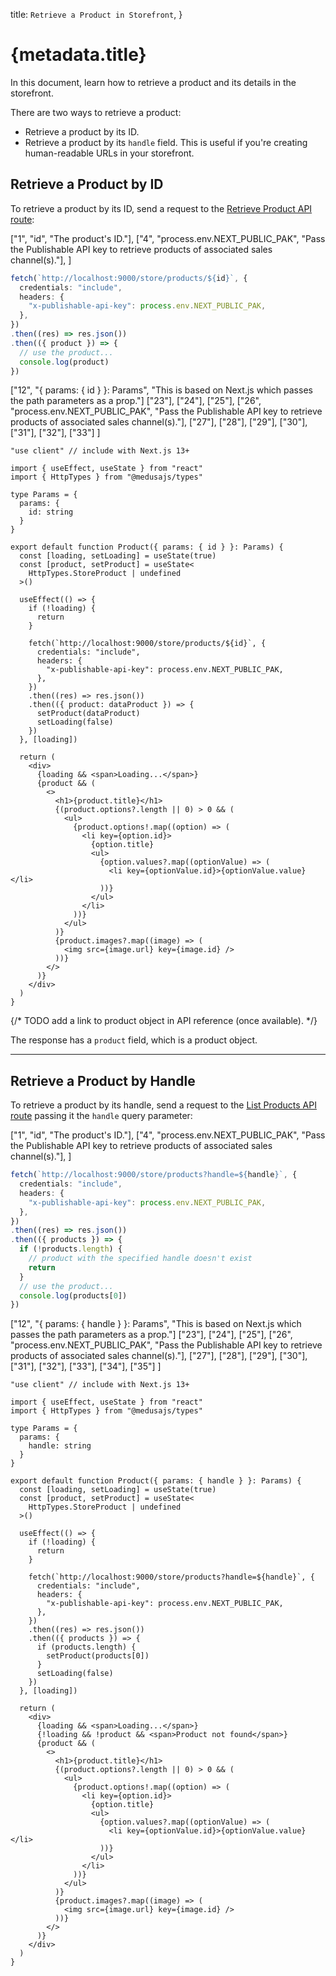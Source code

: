 
  title: `Retrieve a Product in Storefront`,
}

# {metadata.title}

In this document, learn how to retrieve a product and its details in the storefront.

There are two ways to retrieve a product:

- Retrieve a product by its ID.
- Retrieve a product by its `handle` field. This is useful if you're creating human-readable URLs in your storefront.

## Retrieve a Product by ID

To retrieve a product by its ID, send a request to the [Retrieve Product API route](!api!/store#products_getproductsid):

<CodeTabs group="store-request">
  <CodeTab label="Fetch API" value="fetch">

  ["1", "id", "The product's ID."],
  ["4", "process.env.NEXT_PUBLIC_PAK", "Pass the Publishable API key to retrieve products of associated sales channel(s)."], 
]

  ```ts highlights={fetchHighlights}
  fetch(`http://localhost:9000/store/products/${id}`, {
    credentials: "include",
    headers: {
      "x-publishable-api-key": process.env.NEXT_PUBLIC_PAK,
    },
  })
  .then((res) => res.json())
  .then(({ product }) => {
    // use the product...
    console.log(product)
  })
  ```

  </CodeTab>
  <CodeTab label="React" value="react">

  ["12", "{ params: { id } }: Params", "This is based on Next.js which passes the path parameters as a prop."]
  ["23"], ["24"], ["25"], 
  ["26", "process.env.NEXT_PUBLIC_PAK", "Pass the Publishable API key to retrieve products of associated sales channel(s)."], 
  ["27"], ["28"], ["29"], ["30"], ["31"], ["32"], ["33"]
]

  ```tsx highlights={highlights}
  "use client" // include with Next.js 13+

  import { useEffect, useState } from "react"
  import { HttpTypes } from "@medusajs/types"

  type Params = {
    params: {
      id: string
    }
  }

  export default function Product({ params: { id } }: Params) {
    const [loading, setLoading] = useState(true)
    const [product, setProduct] = useState<
      HttpTypes.StoreProduct | undefined
    >()

    useEffect(() => {
      if (!loading) {
        return 
      }

      fetch(`http://localhost:9000/store/products/${id}`, {
        credentials: "include",
        headers: {
          "x-publishable-api-key": process.env.NEXT_PUBLIC_PAK,
        },
      })
      .then((res) => res.json())
      .then(({ product: dataProduct }) => {
        setProduct(dataProduct)
        setLoading(false)
      })
    }, [loading])

    return (
      <div>
        {loading && <span>Loading...</span>}
        {product && (
          <>
            <h1>{product.title}</h1>
            {(product.options?.length || 0) > 0 && (
              <ul>
                {product.options!.map((option) => (
                  <li key={option.id}>
                    {option.title}
                    <ul>
                      {option.values?.map((optionValue) => (
                        <li key={optionValue.id}>{optionValue.value}</li>
                      ))}
                    </ul>
                  </li>
                ))}
              </ul>
            )}
            {product.images?.map((image) => (
              <img src={image.url} key={image.id} />
            ))}
          </>
        )}
      </div>
    )
  }
  ```

  </CodeTab>
</CodeTabs>

{/* TODO add a link to product object in API reference (once available). */}

The response has a `product` field, which is a product object.

---

## Retrieve a Product by Handle

To retrieve a product by its handle, send a request to the [List Products API route](!api!/store#products_getproducts) passing it the `handle` query parameter:

<CodeTabs group="store-request">
  <CodeTab label="Fetch API" value="fetch">

  ["1", "id", "The product's ID."],
  ["4", "process.env.NEXT_PUBLIC_PAK", "Pass the Publishable API key to retrieve products of associated sales channel(s)."], 
]

  ```ts highlights={handleFetchHighlights}
  fetch(`http://localhost:9000/store/products?handle=${handle}`, {
    credentials: "include",
    headers: {
      "x-publishable-api-key": process.env.NEXT_PUBLIC_PAK,
    },
  })
  .then((res) => res.json())
  .then(({ products }) => {
    if (!products.length) {
      // product with the specified handle doesn't exist
      return
    }
    // use the product...
    console.log(products[0])
  })
  ```

  </CodeTab>
  <CodeTab label="React" value="react">

  ["12", "{ params: { handle } }: Params", "This is based on Next.js which passes the path parameters as a prop."]
  ["23"], ["24"], ["25"], 
  ["26", "process.env.NEXT_PUBLIC_PAK", "Pass the Publishable API key to retrieve products of associated sales channel(s)."], 
  ["27"], ["28"], ["29"], ["30"], ["31"], ["32"], ["33"], ["34"], ["35"]
]

  ```tsx highlights={handleHighlights}
  "use client" // include with Next.js 13+

  import { useEffect, useState } from "react"
  import { HttpTypes } from "@medusajs/types"

  type Params = {
    params: {
      handle: string
    }
  }

  export default function Product({ params: { handle } }: Params) {
    const [loading, setLoading] = useState(true)
    const [product, setProduct] = useState<
      HttpTypes.StoreProduct | undefined
    >()

    useEffect(() => {
      if (!loading) {
        return 
      }

      fetch(`http://localhost:9000/store/products?handle=${handle}`, {
        credentials: "include",
        headers: {
          "x-publishable-api-key": process.env.NEXT_PUBLIC_PAK,
        },
      })
      .then((res) => res.json())
      .then(({ products }) => {
        if (products.length) {
          setProduct(products[0])
        }
        setLoading(false)
      })
    }, [loading])

    return (
      <div>
        {loading && <span>Loading...</span>}
        {!loading && !product && <span>Product not found</span>}
        {product && (
          <>
            <h1>{product.title}</h1>
            {(product.options?.length || 0) > 0 && (
              <ul>
                {product.options!.map((option) => (
                  <li key={option.id}>
                    {option.title}
                    <ul>
                      {option.values?.map((optionValue) => (
                        <li key={optionValue.id}>{optionValue.value}</li>
                      ))}
                    </ul>
                  </li>
                ))}
              </ul>
            )}
            {product.images?.map((image) => (
              <img src={image.url} key={image.id} />
            ))}
          </>
        )}
      </div>
    )
  }
  ```

  </CodeTab>
</CodeTabs>


